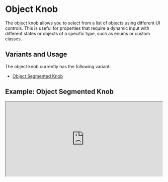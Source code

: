 # Object Knob

The object knob allows you to select from a list of objects using different UI controls. This is useful for properties that require a dynamic input with different states or objects of a specific type, such as enums or custom classes.

## Variants and Usage

The object knob currently has the following variant:

- [Object Segmented Knob](#contextknobsobjectsegmented)

## Example: Object Segmented Knob

<iframe
  src="https://preview.widgetbook.io/#/?path=knobpreview/object-segmented-knob&panels=knobs"
  width="100%"
  height="240px"
/>

## `context.knobs.object.segmented()`

### Usage

To use the object segmented knob, call the `context.knobs.object.segmented()` method.

```dart title="Example: Object Segmented Knob"
@UseCase(type: MyWidget, name: 'Default')
Widget buildUseCase(BuildContext context) {
  return MyWidget(
    status: context.knobs.object.segmented(
      label: 'status',
      options: [
        OnlineStatusType.online,
        OnlineStatusType.offline,
        OnlineStatusType.busy,
      ],
      labelBuilder: (OnlineStatusType value) => value.name,
    ),
  );
}

enum OnlineStatusType { online, offline, busy }
```

## Properties

Besides the knob's [base properties](/knobs/overview#properties), the object segmented knob features:

- `options`: The list of objects to select from.
- `labelBuilder`: A function to convert an object to a display string.

## Multi-snapshot Support

Multi-snapshot support allows you to generate multiple screenshots of a single use case with varying values using [KnobsConfigs](/cloud/snapshots/multi-snapshot#multi-snapshot-for-knobs).

```dart title="Example: ObjectSegmentedKnobConfig"
@UseCase(
  type: MyWidget,
  name: 'Default',
  cloudKnobsConfigs: {
    'online': [ObjectSegmentedKnobConfig('status', 'online')],
    'offline': [ObjectSegmentedKnobConfig('status', 'offline')],
    'busy': [ObjectSegmentedKnobConfig('status', 'busy')],
  },
)
Widget buildUseCase(BuildContext context) {
  return MyWidget(
    status: context.knobs.object.segmented(
      label: 'status',
      options: [
        OnlineStatusType.online,
        OnlineStatusType.offline,
        OnlineStatusType.busy,
      ],
      labelBuilder: (OnlineStatusType value) => value.name,
    ),
  );
}
```
